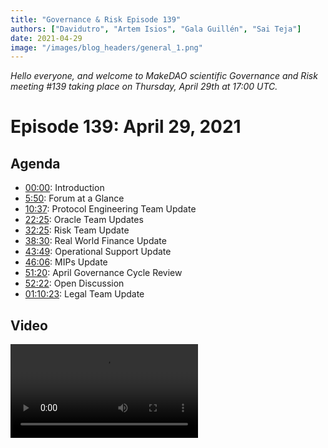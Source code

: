 ```yaml
---
title: "Governance & Risk Episode 139"
authors: ["Davidutro", "Artem Isios", "Gala Guillén", "Sai Teja"]
date: 2021-04-29
image: "/images/blog_headers/general_1.png"
---
```


_Hello everyone, and welcome to MakeDAO scientific Governance and Risk meeting #139 taking place on Thursday, April 29th at 17:00 UTC._

# Episode 139: April 29, 2021

## Agenda

- [00:00](https://youtu.be/ZKMRegxLLXU): Introduction
- [5:50](https://youtu.be/ZKMRegxLLXU?t=350): Forum at a Glance
- [10:37](https://youtu.be/ZKMRegxLLXU?t=637): Protocol Engineering Team Update
- [22:25](https://youtu.be/ZKMRegxLLXU?t=1345): Oracle Team Updates
- [32:25](https://youtu.be/ZKMRegxLLXU?t=1945): Risk Team Update
- [38:30](https://youtu.be/ZKMRegxLLXU?t=2309): Real World Finance Update
- [43:49](https://youtu.be/ZKMRegxLLXU?t=2621): Operational Support Update
- [46:06](https://youtu.be/ZKMRegxLLXU?t=2763): MIPs Update
- [51:20](https://youtu.be/ZKMRegxLLXU?t=3080): April Governance Cycle Review
- [52:22](https://youtu.be/ZKMRegxLLXU?t=3142): Open Discussion
- [01:10:23](https://youtu.be/ZKMRegxLLXU?t=4223): Legal Team Update

## Video

<Video src="https://youtu.be/ZKMRegxLLXU" />

## Introduction

### Agenda and Preamble

#### LongForWisdom

[00:00](https://youtu.be/ZKMRegxLLXU)

- Hello everyone, and welcome to MakeDAO scientific Governance and Risk meeting #139 taking place on Thursday, April 29th at 17:00 UTC. My name is LongForWisdom, and I'm the Governance facilitator for MakerDAO.
- Feel free to interrupt. If you have comments or questions for any of those giving updates, please ask.

## Governance Update

#### Payton Rose

[01:13](https://youtu.be/ZKMRegxLLXU?t=73)

- It has been a busy Governance week. Two executives have passed our [standard weekly executive](https://vote.makerdao.com/executive/system-surplus-buffer-increase-and-burn-parameter-changes-yfi-a-addition-to-liquidations-2-0?network=mainnet#proposal-detail) that includes the system surplus buffer increase, burn parameter changes, and also YFI-A addition to Liq 2.0. Before the call, we were discussing the burner and surplus buffer. Sam will now jump in and talk about the lerp module he wrote that will go live.
  - SamM: We are using the lerp module to increase the surplus buffer. It's set to go from 30 to 60 million beginning tomorrow morning. It will take 99 days to meet the 60 million, targeting approximately 75% towards the surplus buffer and 25% toward the burner.
    - Payton: Awesome! And it's permissionless as well, which is exciting.
- The other executive that passed was our [Monthly Governance Cycle](https://vote.makerdao.com/polling/QmTxRwyh?network=mainnet#poll-detail) containing all the MIPs for the last month. Big congratulations to our four new core units being Content Production, Growth, MakerDAO Shop, and Protocol Engineering.
- We also had the [Declaration of Intent for eurDai](https://forum.makerdao.com/t/mip13c3-sp10-declaration-of-intent-eurdai/6766/17) and [MIP amendments](https://vote.makerdao.com/executive/approve-april-2021-governance-cycle?network=mainnet#proposal-detail) that passed for MIPs 4, 9, and 0. Those MIP sets added second collateral greenlight poll and allowed MIPs to be amended via the weekly cycle for their first three months of passage. Check that out if you want more detailed information.
- Concerning polls, [all four Liq 2.0 polls](https://forum.makerdao.com/t/maker-relay-ep-42/7673/1) passed. This will be moving wBTC-A and all three ETH Vaults into the Liq 2.0 framework slated for tomorrow's vote.
- Reminder: there are four days left to submit your greenlight votes on the most recent collaterals.
- Concerning Gov Alpha, we will have a meeting today with some parties interested in voting delegates. We will discuss the process and the framework. Hopefully, we'll have a detailed update on that next week.
- We are working on a GitBook Maker operation manual to assist with protocol knowledge and procedures. It is going to be helpful. We are drafting some changes to the Forum organization, so don't get too attached to the home page. We are going to be switching things around for the better.

#### Questions

- Aaron: Does the lerp module take into account the payroll deductions from the surplus buffer?
  - SamM: No. When it was crafted, we were not certain that it was going to pass.
  - Brian McMichael: Payrolls are ultimately going to be handled by the Keg, a streaming solution. The lerp is more of a point-to-point, but Keg's purpose was built for this. We'll get that out soon.
  - SamM: Coincidentally, the liquidations from yesterday completely countered the budget.
  - LongForWisdom: Yes, that's probably true.

## Weekly Updates

### Forum at a Glance

#### Payton

[5:50](https://youtu.be/ZKMRegxLLXU?t=350)

[Forum at a Glance - Forum Thread](https://forum.makerdao.com/t/forum-at-a-glance-april-23-29/7728)

##### Three-Point Summary

- “Holy liquidations Batman!” April 28th saw over \$15M of ETH effectively liquidated from ETH-B, ironically right before ETH hit an ATH.
- Liquidations revenue kick-started the burner, with over 300 MKR burned in 24 hours :fire:
- The peg remains strong, with ETH volatility likely to blame for a slight VWAP increase of DAI to \$1.002

##### Announcements

- Make sure to check out the [MIP45 Audit Summary](https://forum.makerdao.com/t/mip45-audit-summary/7612) if you haven’t had the chance yet!
- It’s the end of an era with the announcement that @Davidutro is [Retiring the Community Call](https://forum.makerdao.com/t/retiring-the-community-call/7694). It's sad. I'll leave it up to David!

#### David Utrobin

##### Community Call Farewell

[06:37](https://youtu.be/ZKMRegxLLXU?t=397)

- On Tuesday, I announced the end of the Community Call in its current form. The Community call has been the longest-running call at MakerDAO for the last few years. I've had the pleasure of hosting it. The Community Call covered weekly updates from Maker, issue discussion, special guests, and interesting technology in our space. The scope has been transformed and changed along with MakerDAO. As MakerDAO grows, we are seeing a large growth of specifically scoped community calls happening.
- I made a [forum post](https://forum.makerdao.com/t/retiring-the-community-call/7694) showing a graphic of the different types of public calls emerging. It appears to be the right time to retire the Community Call in its current form as a generalized community call. However, out of the ashes, phoenixes will rise (emphasis on the plural). I'm anticipating a lot of more tightly scoped calls. The Content Production Core Unit partnering with Growth and other Core Units will take over that Tuesday slot and do a version of the Community Call focusing on guests, BD verticals, etc. In the meantime, the Community Call is officially retired in its current form.

##### Discussions

- [Debt floor and smallholder consequences](https://forum.makerdao.com/t/debt-floor-and-smallholder-consequences/7637)
  - @jumnhy's first post to the forum asks about the state of the Debt Floor (dust) and what the community can be doing for small account holders.
- [Who do I call, if I want to call MakerDAO?](https://forum.makerdao.com/t/who-do-i-call-if-i-want-to-call-makerdao/7617)
  - @purrfection harks back to international politics and wonders how the DAO can effectively communicate with outside groups.

##### Signal Requests

- [Increase the DSR](https://forum.makerdao.com/t/signal-request-increase-the-dsr/7703)
  - @mrabino1 signals for an increase to the DAI Savings Rate, with multiple options for a “temperature check” of the community’s commitment to a positive DSR.
- [Adjust KNC-A Debt Ceiling](https://forum.makerdao.com/t/signal-request-adjust-knc-a-debt-ceiling/7706)
  - @monet-supply signals for action on KYC-A, following an announcement that KyberDAO will be moving to a new token.

### Protocol Engineering Team Update

#### Christopher Mooney

[10:37](https://youtu.be/ZKMRegxLLXU?t=637)

- It's a major accomplishment now that our team is called Protocol Engineering instead of Smart Contracts. Smart contract engineers are now moving from the foundation to a well-structured DAO. Hurrah!
- The Protocol Engineering team will be hosting office hours every Tuesday morning to make inquiries from other engineers in this space. You can also use #dev or #help on RocketChat for smaller inquiries.
- The Liq 2.0 executive is in Kovan, which includes all three Ethereum collateral types and wBTC. We're planning to put it on executive this Friday. It is big in terms of the number of assets under Liq 2.0. If there are any keepers on the call, Liquidations 2.0 is now taking liquidations. Still, we haven't seen anyone yet using the flash lending capability. There is a reference implementation of a keeper put out by the Integrations Team at the foundation. I want to encourage people to play with that and report any bugs for the two current active types, YFI, and LINK. If you manage to catch a liquidation or force liquidations yourself, and if there's a bug, please report it in #dev on RocketChat.
- The strength of Liquidations 2.0 helps us lean on Defi and single block composability to provide the liquidity to backstop the protocol without having a minimum of one keeper running on all the collateral types using that type of liquidation. We're in the same paradigm that we're with Liq 1.2, in which we need UIs or capitalized keepers to show up. It's going to be important that a keeper is running by next week.
  - Brian: I want to reiterate on the keepers. We had the big wave of liquidations the other day. Those went well with the Liq 1.0 system, and at this point, we've got a better infrastructure build-up around Liq 1.0 than we will around Liq 2.0 in the week. There are a lot of opportunities. If we have another drawdown, we're not in the same place infrastructure-wise as we're with the current system. If somebody else doesn't do it, we'll put out something for a hackathon project because we could use several different reference implementations. We would all like to have more versions of keepers that can interact with the system; ideally, we will integrate with AMMs, which will solve many problems. Still, after the Black Thursday event, we made many assumptions that 'if we build, they will come,' but that did not work. We need your help going forward.
  - Kurt: For future upgrades, the system should prioritize having more infrastructure in place and tested beyond smart contracts before rolling out to significantly large collaterals within two weeks. That is a general risk management consideration for future engineering projects.
  - Chris: There's certainly risk with staying on Liq 1.2. The liquidation process that we just had that was over 18 million USD almost filled the liquidations box with that one vault that gas liquidated. It's difficult to know the old auction systems and how well-capitalized these things will be. It's nerve-wracking at the beginning to see the bids. We were down around 12 million. We were undercapitalized by 12 million on that before the auctions were completed. There's a risk if we don't move as well.
  - Brian: On behalf of everyone from the protocol Engineering team, I want to thank the Maker community for making this transition possible.
- Chris: Regarding mandated actors, there's a multi-sig that has multiple members across multiple teams that were funded or will be funded once the monthly executive is executed. It will roughly put three months' worth of monthly operating expenses for the Protocol Engineering team into a smart contract that would be available in case of an emergency. Right now, it's funded through Dai. However, this is intended to use for emergencies. There is an entire class of emergencies concerning Dai losing value or becoming volatile. It's better to swap that Dai for non-volatile equivalent assets like USDC. If we end up in an emergency, we've at least three months of funding that will help the team clean things up or reboot the protocol and whatever is needed as long as it isn't tied to the fate of Dai.
  - Brian: Benefit of this is we will get Dai back out in the market, and it's liquid. Second, if we take on collateral types like USDC and those that go bad on this, it's unlikely that those will also go bad in the same situation that Dai does. We're trying to diversifying some of the risks through other assets.

#### Questions

- LongForWisdom: With regards to transition, do you guys have the date that you're officially free?
  - Chris: I don't have an exact date, but it's around the first week of May.
  - Brian: The Foundation hasn't told us when they are firing us. We will let you know, haha.
- LongForWisdom: Should we consider delaying big ones until we have the solid infrastructure around Liq 2.0?
  - Chris: It has been considered, and it's that risk trade-off that we just mentioned. The assessment is that with too large a pullback, the old liquidation system can't perform well. We're confident that the new system can. It requires a back stopper running. The biggest risk is that we haven't seen that backstop keeper appears in the community, and foundations can't run one.
  - LongForWisdom: That seems strange to me. Liquidation works as long as there isn't a significant pullback. Wherein for Liq 2.0, we don't know the pullback effect. It could be bad if those keepers aren't up.
  - Chris: We know that the keepers that exist can handle around 20 million in liquidations. We could anticipate that the bidding we saw with these large liquidations can also occur on a 20 million liquidation. There're some assumptions baked into it, but I think that's fine.
  - Brian: If you got the skills, assume that you know there will be a huge opportunity for cheap collateral in a major pullback. However, if everybody has the same idea, then we will liquidate you at market price. If you're on your own and nobody else has done that, you're going to get some deals.

### Oracle Team Update

#### Nik Kunkel

[22:25](https://youtu.be/ZKMRegxLLXU?t=1345)

- We're getting ready to post the Oracle Core Unit proposal. I spend most of my days now speaking with lawyers, which is not so fun. Regarding the ABDK side of things, we are already in touch with them to complete the final audit reports and announce it soon as we get that information.
- We're going to redeploy all of the existing Uniswap LP oracles to the new version that, through the help of the SC team, especially Kurt, has been optimized. It's quite efficient and will save a lot of gas fees. We want to do the rollout within the next couple of weeks. It will be dependent on how much we're trying to stuff inside the executive votes. I am not sure what the SC team planned out there, but we may have to wait until the following week if it's a bloated spell. The gas limit was raised this past week. We may have more wiggle room than we think.
- There was a [dark feed that wanted to off-board](https://forum.makerdao.com/t/7555/1). They've already shut down their feed. We need to remove their key from the oracle SC. We also need to add a Defi saver. We will work with those guys to make sure that we get those into some spells. It's a heavy operation because every time we onboard or offboard oracles, we need to get on a call with them and add or remove the feed. We currently have 15-20 oracles, which is a very heavy operation. We may perform two phases.
- Concerning Oracle R&D, we have a new pricing tool that we've been working on for an extremely long time. It's been almost a year in the final stages of testing. We want to push it out within the next few weeks. It's called `Gopher.` Currently, if you want the price of ETH-USD, you go to all the different exchanges that have ETH-USD. When you have the data, you can go through whatever data processing you want and then spit out the price. That model is inefficient because if you're querying many exchanges, some of the APIs don't respond in time, and others may time out. A better way would be to ping exchanges for all the data and prices constantly. You will have all of those prices cached. When you want to know the price, let's say ETH-USD, you now have all the data for signal processing.
- In parallel, we've another new feature that we call `Spire,` which enables another P2P solution to back up the Oracle system. Many of you might be aware that we had issues with Scuttlebutt within the past year, particularly thanksgiving. Scuttlebutt is a P2P network where all of the feeds are exchanging price messages.
- Regarding the Oracle Stack, we want to make sure that everything is hyper resilient. If any of the components breaks, such as pricing tools, then there is a backup pricing tool. If this networking layer breaks, then there is another networking layer. Hence, with `Spire,` we will have Lib P2P acting in parallel with Scuttlebutt. If Lib P2P fails, we have Scuttlebutt and vice-versa. The next step would be to get the client diversity, just like ETH 2.0 has multiple clients; We have Teku, Nimbus, Prism, and Lighthouse. We want to have multiple reference implementations that follow the same common spec. Right now, we have one oracle client, `Omnia.` We are beginning to create a second reference implementation called `Ghost.` after that, I would like to see a third-party team as part of the core unit to give some money in helping to create different client and maintain them. This diversification helps us to stay away from repeating the same design approach.

### Risk Team Update

#### Primoz Kordez

[32:25](https://youtu.be/ZKMRegxLLXU?t=1945)

- We are preparing to release the next batch of proposed parameters for Liquidations 2.0 for the remaining vault types. We will propose parameters for the ten smaller vault types. We will cover them this week, and next week, we'll propose some parameters for Uni LPs. According to the plan, we have all vault types activated apart from stable coins and PSM in Liquidations 2.0. It should take less than three weeks but depends on the voting process and the Smart Contracts team to implement everything according to the plan.
- As was mentioned today, @Monet-supply made a [signal to lower the KMC debt ceiling to zero](https://forum.makerdao.com/t/signal-request-adjust-knc-a-debt-ceiling/7706) because the KMC token is being migrated to a new version. We need to disable the vault. There are a few methods to do that. We will likely propose to decrease the DC. We can gradually increase the stability fee, and at some point, we will probably disable Oracles. We will then see whether the new KMC token will be onboarded soon after because this was the lowest utilized vault. We have seen 10,000 debt exposure on average in the past, and this vault costs Maker more than it was earning through the stability fees.
- We started preparing for a new set of collaterals evaluations. There was a consensus between other facilitators that the future focus will be on Sushi LPs. A few applications for Sushi LPs were already [posted](https://forum.makerdao.com/c/collateral-onboarding/co/17) this week, and we will likely soon choose between those pairs to begin working on evaluations.
- Yesterday, we had an analysis on ETH-B auctions. Surprisingly, the bids were solid this time. This surpassed expectations because ETH-B auctions haven't been perfect in the past. I'm going to mention a few metrics; There were about 360 auctions in total. The total amount of debt liquidated was 16 million, penalty fees collected 2 million, which is a full collection of penalty fees. There were only 16 auctions where a fraction of penalty fees were not collected. Maker could collect another 20 thousand more Dai. There were between two to three addresses that were bidding, which is more than usual. There were also two-thirds of initial bids or zero bids, something that was observed in the past. The good news is that Liq 2.0 will make zero bids impossible. From the Maker side, the outcome was great. We saw a good response. We also confirmed the `box.` The pending liquidation size limit isn't too high. Keepers were fairly capitalized. the most significant metric is the profit keepers made or how much the vault owners lost. This number was good considering the best results because auctions settled on average at 4% below market price. This means that vault owners lost penalty fees and another 4%.
- We had surplus auctions, the so-called `flap` auctions. We hit the 30 million surplus. They are doing fine. MKR being sold in these auctions is on average 5% above market prices. There isn't a large number of keepers bidding in these auctions. On the other hand, we won't be seeing this huge amount of `flaps` anymore because we are increasing the surplus buffer unless we have a larger liquidation event again.
- Besides the ongoing release of Liq 2.0 parameters, we are also working on updating risk parameters. Usually, on our side, at the end of the month, we update three premiums DCs, which are then used for the parameter proposal group that meets next week. We expect to have new suggested parameters for May.

### Real-World Finance Team Update

#### Sebastien Derivaux

[38:30](https://youtu.be/ZKMRegxLLXU?t=2309)

- Update on NewSilver: More loan audits were made last week, and now we have half a million invested in this NewSilver vault.
- We have a call with the legal team next week to discuss monthly due diligence and concentration in Florida. Initially, we made the limit of 30% in maximum exposure of any state in the US, but there's been a lot of activity in Florida. We will ask him about stopping low-exposure loans in Florida if the threshold is met. Otherwise, everything is working fine. There was also the new drop of investors in the pool, making repayment of Maker loan. That's why it's 400k; we can know that all the smart contracts are working from this.
- Regarding collateral onboarding, we will try to push a new batch of Centrifuge assets either the end of next month or the first week of June to be ready on our side and evaluate up to 4 Centrifuge assets. We will be able to onboard whatever Governance decides.
- We made progress on trust models as well. Matthew [released new documents](https://forum.makerdao.com/t/rwa001-a-custody-agreement/7724) today. we're still confused about its success as well as the other ones.
- I had a call with a lawyer yesterday. A month ago, it was the first call with Arnold & Porter LLP. We had a call with a partner in the US who's an expert in structure finance, and he has some connections with Arnold & Porter. They also lobbied for crypto in Washington. They have good expertise in regulation as well. I will write documentation about MakerDAO and the regular assets for MakerDAO to help them get up to speed. If everything works, we will begin to hire them next month to audit NewSilver investments.
- Finally, we surpassed 10 million in monthly revenue, which is an all-time high. I will present the monthly financial reports early next week, and maybe we will be able to discuss them in the next G&R call.
  - David: How much revenue we made from PSM this month?
  - Seb: I don't have a hard number, but I saw they were below 1 million, which is relatively insignificant for Maker.

### Operational Support Update

#### Juan Guillén

[43:49](https://youtu.be/ZKMRegxLLXU?t=2621)

- We have been busy transitioning to SES and incorporating a lot of feedback that's been given to us. Amy is working in the background on various projects in the foundation.
- Regarding Know Your MIP, we had Stani from Aave and some presenting [KYM #8](https://forum.makerdao.com/t/know-your-mip-kym-08-mip50-direct-deposit-module-monday-april-26th-17-00-utc/7566/3). MIP50 was very interesting. The recording is on YouTube.
- Yesterday, we had [MCO2](https://forum.makerdao.com/t/collateral-onboarding-call-31-mco2-token-wednesday-april-28-16-00-utc/7615), a carbon credit market application, the MIP6 application that is already on YouTube.
- On the core units side of things, we had [Request Network last Friday](https://www.youtube.com/watch?v=9nwTPJo3d50) explaining how to use it and showing their new features. Tomorrow, we will have a [workshop to set up OKRs](https://forum.makerdao.com/t/core-unit-rituals-01-okrs-workshop-with-andy/7682) with Andy from SCS.

### MIPs Update

#### David Utrobin

[46:06](https://youtu.be/ZKMRegxLLXU?t=2763)

![](https://i.imgur.com/iKL6ZuL.png)

![](https://i.imgur.com/RZiiYgN.png)

![](https://i.imgur.com/7CtbfHD.png)

![](https://i.imgur.com/eoYc7vh.png)

![](https://i.imgur.com/90n3Cpa.png)

![](https://i.imgur.com/GWoXvUR.png)

![](https://i.imgur.com/RsXiY05.png)

![](https://i.imgur.com/OmQQP4g.png)

![](https://i.imgur.com/KULr1Nl.png)

## Procedural

### April Governance Cycle Review

#### LongForWisdom

[51:20](https://youtu.be/ZKMRegxLLXU?t=3080)

- We managed to avoid the issues we had with MKR voters this month, at least for the MIPs. We had trouble getting things passed in time for the executive on Monday. It worked out in the end, but it's good to highlight this situation. This is the main reason why we are proposing the change to the Monthly Governance cycle, which David referred to as [MIP51](https://forum.makerdao.com/t/mip51-monthly-governance-cycle/7366). Hopefully, that will help resolve the issue in the future. It includes changes to the way that the monthly event cycle works. We may take time next month to discuss it when it goes into voting.

## Open Discussion

[52:22](https://youtu.be/ZKMRegxLLXU?t=3142)

### Governance Core Cycle

- LongForWisdom: This is the moment for everyone to present comments or questions regarding the last monthly cycle. Chris Mooney states that he is in support of the change. It should change the Governance cycle slightly and make things easier around executives. I encourage everyone to read over MIP51 to have an understanding of how things are changing. Also, we saw a lot of new Core Units get ratified. We offer congratulations to those facilitators and those within those Core Units that went through. It's been fantastic to see more people joining the DAO.

### MKR compensation working group

- David Utrobin: I am curious whether there is an update concerning the MKR compensation working group? We have to discuss all these queries coming to fruition.
  - LongForWisdom: I haven't mentioned it up to this point because the group was not yet ready to publicly state anything definitive. We met last Friday, and we've been meeting every day since then to discuss various things. We are making progress. We continue leaning towards guidelines and strict restrictions. The hope is to lay out some guidelines, Core Units that are less sure about MKR compensation. Also, guidelines that allow Governance to compare individual core units' compensation structures against the guidelines that we put initially release. We set a rough target for May 10th to have something substantial and formal released for everyone. In the meantime, we will continue to work on it.
  - Payton: We approved protocol engineering testing. They've got some contracts working, but will there be further discussion on that structure, or will that be included in an upcoming executive?
  - Derek: Are you referring to the mechanism or the quantity?
  - Payton: The mechanism has already been approved in terms of minting or how it's done.
  - Derek: Perfect. Brian has written a contract called DssVest. We have a specification written up for it. I imagine us submitting it to the forum within the next few weeks. I want to keep the focus on Liq 2.0 for the time being. Nonetheless, it's written up and will be posted as soon as we get past this hurdle of Liquidations.

### Governance and Risk Meeting Structure Discussion

- LongForWisdom: Does the structure of this meeting meet the audience's requirements? Could it be more effective, and how well would it scale as we add more Core Units? Some people state that they like it the way it is. Other people would like to see some changes. Does anybody want to chime in?
  - Chris Mooney: I tried to change the format of the Protocol Engineering team meeting disclosure. I was doing stand-up with the entire DAO, and we had to surface the important stuff at some point. I like the format of this meeting. I think it's necessary. It's going to have to change shape, and it's funny that it's "Governance and Risk" because we are a little off that mandate. It's more like an all-hands.
  - LongForWisdom: Yes, that's fair. I have this bad habit of assuming everything is Governance because it all involves Governance knowing things.
  - Kurt: I was going to make that exact point. All decision-making for the DAO falls under Governance.
- Aaron (in the chat): When will Growth have a section in this meeting?
  - LongForWisdom: Probably next week. I haven't yet spoken with anybody from the new Core Units. They are all welcome to do a weekly update. I encourage you to get in touch with me to slot a regular segment. I hope we will begin to see biweekly updates.
- David Utrobin: This call is primarily focused on updates and issue discussion. Eventually, updates will continue to grow. The benefit of having the "issue discussion" as part of this call is that everyone is present; it's an all-hands event, and you have all of the key people ready to give feedback. If we were to split off the Governance and Risk meeting in the future, my recommendation would be to do a town hall for updates and a town hall for issue discussion. Make sure that people attend both at similar levels of importance. My main concern is with this call becoming way too bloated through the growth of Core Units and issues, etc.
  - LongForWisdom: The issue discussion concern is important. As you say, it's a chance for people to discuss whatever they want with all the involved people. I haven't explicitly considered splitting up, but we could potentially do something like that. We could publically split up this meeting and follow an agenda of the first 45 minutes for updates, and at the end, we initiate the discussion. Anybody can show up to both calls.
  - David Utrobin: Yes, I like that idea a lot.
  - LongForWisdom: Five-hour-long calls are a shock. I want to avoid adding time to this meeting. I know a lot of people find this useful. Some people are already frustrated by its length. It's one and a half hours long on a regular. I wouldn't want to push far above that. @juanjuan, I know you had some comments on the meeting. Do you have anything to share?
  - Juan Guillén: I'm a little more empathetic. I want to make sure that we don't talk to only each other and that we are more inclusive. I'm thinking about the objective of this call; what the audience wants and why. I asked many questions to several people. I would like to know if the people who see this once a week believe that's enough for them? What was the objective of the call: more to discuss things, give updates? That's the road I went down. Unfortunately, I don't have a solution. I would like to hear any ideas and opinions.
  - David Utrobin: Regarding the discussion section, one of our disadvantages is that we don't plan very deeply for what we will discuss. Generally, it works out. But it is critical to know who the relevant people are to discuss certain issues and make sure they are available and present for when those issues are discussed. If we do split off into more focused "issue discussion calls," inclusivity is a huge deal by being able to have everybody there and synced. It's very important to have that.
- LongForWisdom: We often run these calls, and we have fairly full audiences, right? But it tends to be the same people speaking, those that are most familiar. If you are someone in these calls which doesn't often speak, and there's anything you want to share with me privately that you think we could do to make it easier, please feel free to speak right now.
  - Kurt: It's important to not get in the habit of making decisions on this call. Any call will not line up well with at least one participant's time zone, And people may have other reasons they can't make a call. It's important to emphasize the more asynchronous forms of communication for finalizing decisions, namely the Forum and RocketChat, for more ephemeral things.
  - LongForWisdom: That's another good point. That's always been the goal, to avoid actual decision-making in these calls. Generally, we do fairly well with that. We often have people proposing courses of action, but we don't determine them, not in the regular call. However, there are some emergency examples that we had.
  - Kurt: Many contexts come through in this call. Now that we have the great summaries, people can catch up on them and review the discussions. Thereby, they can raise it in a separate forum post. Even though we don't explicitly make decisions, sometimes the context of this call carries through to what the decision will be. It's important to make sure that it gets out there and everyone has a chance to respond.
- Payton: Would an anonymous question line help make sure we can get people to answer without necessarily putting them on the spot in front of everyone?
  - LongForWisdom: Yes, that's a good idea, especially for those who watch the call but don't tend to show up live. We could put something like that together.
  - Christopher Mooney: Yes, that's a really good idea. I've seen this done in larger companies, but it also works in our community because people want to maintain their anonymity.
- Matthew Rabinowitz: Another idea would be the mandated actors who go through the normal cycle. In many ways, so much of what is being said on those calls could be pre-recorded and put on YouTube or somewhere else as a reference. People could watch them in advance. Those who don't watch it could hear the top three salient points of that video. This would allow us to get through an entire section much faster where there are all the references elsewhere.
  - Kurt: Any reasons why you suggest video segments as opposed to a text-based format?
  - Matthew Robinowitz: Either way. Some people prefer to talk. Others prefer to type.
  - LongForWisdom: We considered that before, and the concern I have is that it requires more coordination for anyone that wants to keep up to date. With the current setup, the call is during a fixed time; we show up, and then that's all good. If it becomes meaningful to participate, I need to read this document, watch these videos, and show up. But maybe that's something the people and community could perhaps do or would even want to do. Payton has good experience with speeding up meetings, but it may be difficult to enforce it on other people. We can always try.

### Legal Team Update

#### Matthew Rabinowitz

[01:10:23](https://youtu.be/ZKMRegxLLXU?t=4223)

- We worked with Chris through the MIP21 circuit and confirmed that the RWA001A moved 50 Dai back and forth.
- Yesterday, we had a two-hour conference call with WFSF Bank. We went through the entire structure, and they are ready to go. We somewhat of a "chicken in the egg" scenario; the custody account needed to act as a bank account needs to be formed to connect with the broker-dealer. You can't have that until you the trust is formed. We don't have the trust formed yet because the community hasn't greenlighted the transaction. We will perform an interim step; we will use a short form trust agreement that intentionally shortens it. This will be amended and restated by the actual operative document that we'll be putting in the forum in short order. That will allow us to form the account to connect it to the broker-dealer and short-circuit in a couple of weeks. We went through the trust agreement comments that we put forth. I wouldn't say they push back. They have some concerns, but they are integrating them.
- ![](https://i.imgur.com/0a8W6it.png)
- This is an exhibit that has not yet been accepted.t this is the general narrative of what we're trying to advance and into the trust agreement. The entire trust structure includes all the legal documents, credit agreements, and downstream documents. There are hundreds and hundreds of pages that very few people will read. Frankly, the trustee, the LendCo, the trust sponsor are the parties that need to be involved in every line. And they are. The most important idea to grasp is the narrative that we are trying to mimic, what we use with crypto vaults but in a real-world structure. In the context of being a verification agent, the trustee will be responsible for funds that come in and come out before they can issue a loan. Once a loan is repaid, they need to verify the outstanding debt for this given vault and then compare it to the DC. If one is greater than the other, then there's a certain action they have to take, which cuts off the downstream credit and allows the downstream loans from that to unwind organically. It's no different if we took the DC on ETH-A, when it's outstanding at whatever it is, 2 billion, and change it to 1 billion. None of those loans would be foreclosed upon or be liquidated. They would sit there while people would complain that they can't take out new loans.
- The context is the same with the DAO's ability to issue a liquidation order to trigger the liquidation event that the trustee will monitor and check on a routine basis to see if the DAO has initiated that. I always want to stress that this is a nuclear event and, as I [posted in the forum](https://forum.makerdao.com/t/6s-rwa001-a-how-makerdao-is-protected/7723) earlier today, how MakerDAO is protected in this context. The LendCos have certain covenants pursuant to the credit agreement. If they don't meet those requirements, the trustee will be the party that will liquidate LendCo faster than the DAO ever will.
- We spent some time yesterday working through the verification process. This is an essential point for every trustee that is ever going to be a trustee for what this type of structure will be used. It's going through the educational process of learning how to read it at a core level. It doesn't involve cool UI and UX - I like Dai Stats and Maker burn; it's all neat but, if somebody was nefarious, how much of that could be manipulated? We have to make the game theory for how we get the trustee to read the blockchain. Fancy UX portals are neat, but how do they go down the next layer? I sent out a forum post, and Chris went through it and confirmed the sequences. I have a verification portal that I'll be using with WSFS Bank. It's currently in the early alpha stage. the imperative point would be that they need to learn how to affect Etherscan. This is marrying two worlds that never were destined to date. How do you have a trustee that's spectacular with paperwork and perfected UCC1 senior position loans as well as looks at blockchain and the numbers?
- We do have a step sequence portal that's largely automated. We would feel on their perspective. It's like being a pig on roller skates; 'You want me to do what? I click on this contract, and it says `ilk,` what does that mean?' We can all smile at it, but it's true. Eventually, they'll realize it is not a big deal and turn into the routine course of business.
- That is all I have to cover right now. We are in the final stages. I posted the [custody agreements](https://forum.makerdao.com/t/rwa001-a-custody-agreement/7724/8). We were patenting the security agreement, which is a UCC1 document. It's very straightforward. After that, we have the credit agreement, which is 60 pages, followed by the trust agreement. These two last documents contain all the salient points. The community needs to compare them to the term sheet presented. Some minor changes are lightly in favor of the DAO. None of the changes were against it or in favor of me. one major change is the addition of another tenant, which was already outlined in the downstream documents, including Tesla.

##### Further Discussion

- [Someone](https://youtu.be/ZKMRegxLLXU?t=4673): Our RWA Core Unit has attorneys looking at this. Have they given back any input to the community?
  - Sébastien Derivaux: Yes. We are in discussion with Arnold & Porter LLP. We are waiting for the final document from Matthew. We will use them first on the assessment of NewSilver. We will also have those lawyers review this structure. It might take some time, and we could first look at the structure ourselves. We have a good lawyer, Christian, in the community. He might help with that. He is used to those structures. We need to find a good strategy between acting fast, being bulletproof, or 100% confident. First, we need to be sure that it's working. If minor details need to be fixed later, it's less of a big deal. For instance, I checked some documents, but I thought that Cayman Entity has ownership of the funds, and the funds are transferred in US dollars in them, no longer in the Delaware trust. It's the initial MIP. I saw that Martin is now director or at least has executive power in the Cayman's Entity. It seems to be a trustee of the Delaware trust as well. That's what we need to figure out.
  - Frank Cruz: It was going to be Dai that went into Cayman, right?
  - Sébastien Derivaux: Dai would go to the OTC broker, but then the broker would send the funds to the Delaware trust instead of the Cayman Entity. Cayman Entity was the owner of a smart contract but unable to do anything. This was why they couldn't prove that they were the owners of the wallet.
- Matthew Robinowitz: The way this structure is contemplated is that there is a trust sponsor, which is the party that creates or causes the creation of a Delaware statutory trust. In this case, it is a Cayman exempt entity. It becomes in possession of Dai and automates by the smart contract to sends that Dai. There is a gap where it becomes legal in a "term to rest." Dai is sent, bumped, or pushed to the broker-dealer, which will have irrevocable transfer instructions to immediately exchange that dive for US dollars and send them to the Cayman Entities account at WFSF Bank. That account then has irrevocable transfer instructions pursuant to that escrow agreement to transfer those US dollars to the trust that is now underneath and governed by that trust agreement. It's exactly the reverse whenever funds are returned.
  - Sébastien Derivaux: Yes, the irrevocable transfer on the bank account is something that I don't know is possible and how irrevocable it is.
  - LongForWisdom: These are questions for another meeting. Thank you for the update, and it's good to see progress made. I will talk to you all soon!

## Common Abbreviated Terms

`CR`: Collateralization Ratio

`DC`: Debt Ceiling

`ES`: Emergency Shutdown

`GF`: Governance Facilitator

`SF`: Stability Fee

`DSR`: Dai Savings Rate

`MIP`: Maker Improvement Proposal

`OSM`: Oracle Security Module

`LR`: Liquidation Ratio

`RWA`: Real-World Asset

`RWF`: Real-World Finance

`SC`: Smart Contracts

`Liq`: Liquidations

## Credits

- Artem Gordon produced this summary.
- David Utrobin produced this summary.
- Gala Guillén produced this summary.
- Sai Teja produced this summary.
- Everyone who spoke and presented on the call, listed in the headers.
